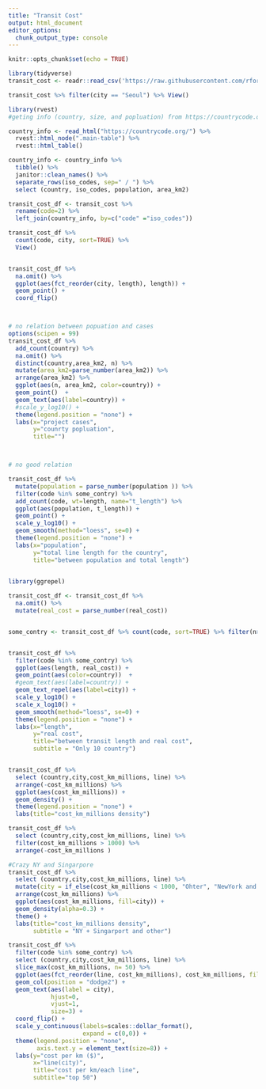 ```yaml
---
title: "Transit Cost"
output: html_document
editor_options: 
  chunk_output_type: console
---
```


```r
knitr::opts_chunk$set(echo = TRUE)
```

```r
library(tidyverse)
transit_cost <- readr::read_csv('https://raw.githubusercontent.com/rfordatascience/tidytuesday/master/data/2021/2021-01-05/transit_cost.csv')

```

```r
transit_cost %>% filter(city == "Seoul") %>% View()


```

```r
library(rvest)
#geting info (country, size, and popluation) from https://countrycode.org/

country_info <- read_html("https://countrycode.org/") %>%
  rvest::html_node(".main-table") %>%
  rvest::html_table()

country_info <- country_info %>% 
  tibble() %>% 
  janitor::clean_names() %>%
  separate_rows(iso_codes, sep=" / ") %>%
  select (country, iso_codes, population, area_km2) 

transit_cost_df <- transit_cost %>%
  rename(code=2) %>%
  left_join(country_info, by=c("code" ="iso_codes")) 

```


```r
transit_cost_df %>% 
  count(code, city, sort=TRUE) %>%
  View()


transit_cost_df %>% 
  na.omit() %>%
  ggplot(aes(fct_reorder(city, length), length)) +
  geom_point() +
  coord_flip()



# no relation between popuation and cases
options(scipen = 99)
transit_cost_df %>%
  add_count(country) %>%
  na.omit() %>%
  distinct(country,area_km2, n) %>%
  mutate(area_km2=parse_number(area_km2)) %>%
  arrange(area_km2) %>%
  ggplot(aes(n, area_km2, color=country)) +
  geom_point()  +
  geom_text(aes(label=country)) +
  #scale_y_log10() + 
  theme(legend.position = "none") +
  labs(x="project cases", 
       y="counrty popluation",
       title="")



# no good relation 

transit_cost_df %>%
  mutate(population = parse_number(population )) %>%
  filter(code %in% some_contry) %>%
  add_count(code, wt=length, name="t_length") %>%
  ggplot(aes(population, t_length)) +
  geom_point() +
  scale_y_log10() +
  geom_smooth(method="loess", se=0) +
  theme(legend.position = "none") +
  labs(x="population", 
       y="total line length for the country",
       title="between population and total length") 
  
```


```r

library(ggrepel)

transit_cost_df <- transit_cost_df %>%
  na.omit() %>% 
  mutate(real_cost = parse_number(real_cost)) 


some_contry <- transit_cost_df %>% count(code, sort=TRUE) %>% filter(n>10) %>% pull(code)


transit_cost_df %>%
  filter(code %in% some_contry) %>%
  ggplot(aes(length, real_cost)) +
  geom_point(aes(color=country))  +
  #geom_text(aes(label=country)) +
  geom_text_repel(aes(label=city)) +
  scale_y_log10() + 
  scale_x_log10() +
  geom_smooth(method="loess", se=0) +
  theme(legend.position = "none") +
  labs(x="length", 
       y="real cost",
       title="between transit length and real cost",
       subtitle = "Only 10 country") 



```


```r

transit_cost_df %>% 
  select (country,city,cost_km_millions, line) %>%
  arrange(-cost_km_millions) %>%
  ggplot(aes(cost_km_millions)) +
  geom_density() +
  theme(legend.position = "none") +
  labs(title="cost_km_millions density")

transit_cost_df %>% 
  select (country,city,cost_km_millions, line) %>%
  filter(cost_km_millions > 1000) %>%
  arrange(-cost_km_millions )

#Crazy NY and Singarpore 
transit_cost_df %>% 
  select (country,city,cost_km_millions, line) %>%
  mutate(city = if_else(cost_km_millions < 1000, "Ohter", "NewYork and Singapore")) %>%
  arrange(cost_km_millions) %>%
  ggplot(aes(cost_km_millions, fill=city)) +
  geom_density(alpha=0.3) +
  theme() +
  labs(title="cost_km_millions density", 
       subtitle = "NY + Singarport and other")

transit_cost_df %>% 
  filter(code %in% some_contry) %>%
  select (country,city,cost_km_millions, line) %>%
  slice_max(cost_km_millions, n= 50) %>%
  ggplot(aes(fct_reorder(line, cost_km_millions), cost_km_millions, fill=city)) +
  geom_col(position = "dodge2") +
  geom_text(aes(label = city),
            hjust=0,
            vjust=1,
            size=3) +
  coord_flip() +
  scale_y_continuous(labels=scales::dollar_format(),
                     expand = c(0,0)) +
  theme(legend.position = "none",
        axis.text.y = element_text(size=8)) +
  labs(y="cost per km ($)",
       x="line(city)",
       title="cost per km/each line",
       subtitle="top 50")

```

